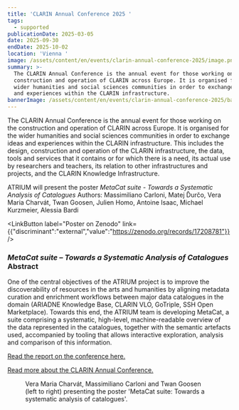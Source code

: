 ```yaml
---
title: 'CLARIN Annual Conference 2025 '
tags:
  - supported
publicationDate: 2025-03-05
date: 2025-09-30
endDate: 2025-10-02
location: 'Vienna '
image: /assets/content/en/events/clarin-annual-conference-2025/image.png
summary: >-
  The CLARIN Annual Conference is the annual event for those working on the
  construction and operation of CLARIN across Europe. It is organised for the
  wider humanities and social sciences communities in order to exchange ideas
  and experiences within the CLARIN infrastructure. 
bannerImage: /assets/content/en/events/clarin-annual-conference-2025/bannerImage.png
---
```

<Figure src="/assets/content/en/events/clarin-annual-conference-2025/clarin-2025-wide.png" alt="CLARIN logo and CLARIN Annual Conference 2025" alignment="stretch">

</Figure>

The CLARIN Annual Conference is the annual event for those working on the construction and operation of CLARIN across Europe. It is organised for the wider humanities and social sciences communities in order to exchange ideas and experiences within the CLARIN infrastructure. This includes the design, construction and operation of the CLARIN infrastructure, the data, tools and services that it contains or for which there is a need, its actual use by researchers and teachers, its relation to other infrastructures and projects, and the CLARIN Knowledge Infrastructure.

ATRIUM will present the poster *MetaCat suite - Towards a Systematic Analysis of Catalogues* Authors: Massimiliano Carloni, Matej Ďurčo, Vera Maria Charvát, Twan Goosen, Julien Homo, Antoine Isaac, Michael Kurzmeier, Alessia Bardi

<LinkButton label="Poster on Zenodo" link={{"discriminant":"external","value":"https://zenodo.org/records/17208781"}} />

### *MetaCat suite – Towards a Systematic Analysis of Catalogues* Abstract

One of the central objectives of the ATRIUM project is to improve the discoverability of resources in the arts and humanities by aligning metadata curation and enrichment workflows between major data catalogues in the domain (ARIADNE Knowledge Base, CLARIN VLO, GoTriple, SSH Open Marketplace). Towards this end, the ATRIUM team is developing MetaCat, a suite comprising a systematic, high-level, machine-readable overview of the data represented in the catalogues, together with the semantic artefacts used, accompanied by tooling that allows interactive exploration, analysis and comparison of this information.

[Read the report on the conference here.](https://atrium-research.eu/atrium-at-clarin-annual-conference-2025)

[Read more about the CLARIN Annual Conference.](https://www.clarin.eu/event/2025/clarin-annual-conference-2025)

<Figure src="/assets/content/en/events/clarin-annual-conference-2025/img-2626.jpeg" alt="Three researchers are smiling in front of a poster for 'MetaCat suite: Towards a systematic analysis of catalogues'" alignment="stretch">
  Vera Maria Charvát, Massimiliano Carloni and Twan Goosen (left to right) presenting the poster 'MetaCat suite: Towards a systematic analysis of catalogues'.
</Figure>
